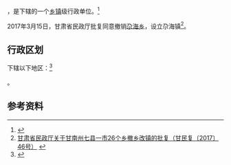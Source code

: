 {{中国乡级行政区|62/30/26/200/000}}

'''{{PAGENAMEBASE}}'''，是{{PRC admin/fullname|62/30/26/200/000|3}}下辖的一个[[乡镇|乡镇]]级行政单位。<ref>{{PRC admin/ref sgc|{{PRC admin/parent|62/30/26/200/000}}}}</ref>

2017年3月15日，甘肃省民政厅批复同意撤销[[尕海乡|尕海乡]]，设立尕海镇<ref>[http://www.gsmz.gov.cn/articles/2017/04/16/article_24_111146_1.html 甘肃省民政厅关于甘南州七县一市26个乡撤乡改镇的批复（甘民复〔2017〕46号）] {{Wayback|url=http://www.gsmz.gov.cn/articles/2017/04/16/article_24_111146_1.html |date=20170629100108 }}</ref>。

== 行政区划 ==

{{PAGENAMEBASE}}下辖以下地区：<ref>{{PRC admin/ref sgc|62/30/26/200/000}}</ref>

{{PRC admin/children|62/30/26/200/000}}。

== 参考资料 ==

{{reflist}}

{{行政区划小作品}}
{{PRC admin/navcat|62/30/26/200/000}}